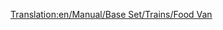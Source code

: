 [[Translation:en/Manual/Base Set/Trains/Food Van]]
{{ru/Manual/Base Set/Trains/Железнодорожное ТС|Picture=[[File:en/Manual/Base Set/Trains/Foodvan.png|Рефрижератор]]
|Имя=Рефрижератор
|НормЦена=£1,119 ($2,238)
|НормМасса=22 / 47 т
|НормЁмкость=25 тонн продуктов
|МоноЦена=£1,119 ($2,238)
|МоноМасса=22 / 52 т
|МоноЁмкость=30 тонн продуктов
|МагЦена=£1,119 ($2,238)
|МагМасса=22 / 54 т
|МагЁмкость=32 тонны продуктов
|Опис=Вагон предназначен для перевозки [[ru/Manual/Base Set/Cargos/Еда|продуктов]]. Доступен только в [[ru/Manual/Климат#subtropicheskii|субтропическом]] и [[ru/Manual/Климат#subarkticheskii|субарктическом]] климатах.
}}